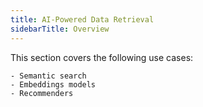 ```yaml
---
title: AI-Powered Data Retrieval
sidebarTitle: Overview
---
```


This section covers the following use cases:
    
    - Semantic search
    - Embeddings models
    - Recommenders
